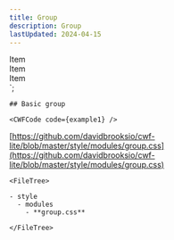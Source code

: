 ```yaml
---
title: Group
description: Group
lastUpdated: 2024-04-15
---
```



  <div>Item</div>
  <div>Item</div>
  <div>Item</div>
</div>`;

<Tabs>
  <TabItem label="Overview" icon="puzzle">
    
    ## Basic group

    <CWFCode code={example1} />
  </TabItem>
  <TabItem label="Files" icon="list-format">

  [https://github.com/davidbrooksio/cwf-lite/blob/master/style/modules/group.css](https://github.com/davidbrooksio/cwf-lite/blob/master/style/modules/group.css)
  
    <FileTree>

    - style
      - modules
        - **group.css**

    </FileTree>
  </TabItem>
  <TabItem label="Stylesheet" icon="open-book">
    <Code code={cssExample} lang="css" />
  </TabItem>
</Tabs>
